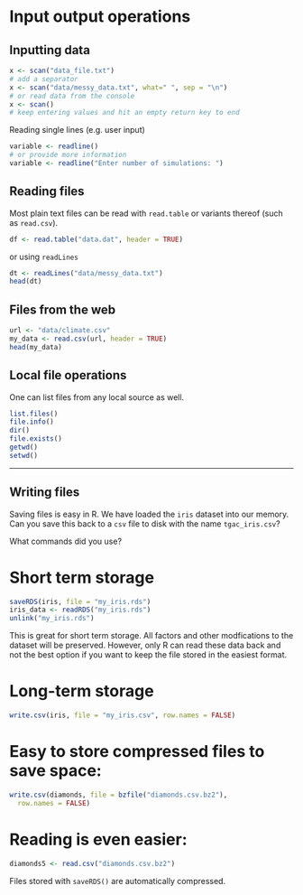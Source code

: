 
# Input output operations

## Inputting data

```r
x <- scan("data_file.txt")
# add a separator
x <- scan("data/messy_data.txt", what=" ", sep = "\n")
# or read data from the console
x <- scan()
# keep entering values and hit an empty return key to end
```
Reading single lines (e.g. user input)

```r
variable <- readline()
# or provide more information
variable <- readline("Enter number of simulations: ")
```


## Reading files  
Most plain text files can be read with `read.table` or variants thereof (such as `read.csv`).

```r
df <- read.table("data.dat", header = TRUE)
```

or using `readLines`

```r
dt <- readLines("data/messy_data.txt")
head(dt)
```

## Files from the web

```r
url <- "data/climate.csv"
my_data <- read.csv(url, header = TRUE)
head(my_data)
```

## Local file operations

One can list files from any local source as well.

```r
list.files()
file.info()
dir()
file.exists()
getwd()
setwd()
```


---



## Writing files

Saving files is easy in R. We have loaded the `iris` dataset into our memory. Can you save this back to a `csv` file to disk with the name `tgac_iris.csv`?

What commands did you use?


# Short term storage

```r
saveRDS(iris, file = "my_iris.rds")
iris_data <- readRDS("my_iris.rds")
unlink("my_iris.rds")
```
This is great for short term storage. All factors and other modfications to the dataset will be preserved. However, only R can read these data back and not the best option if you want to keep the file stored in the easiest format.

# Long-term storage

```r
write.csv(iris, file = "my_iris.csv", row.names = FALSE)
```

# Easy to store compressed files to save space:

```r
write.csv(diamonds, file = bzfile("diamonds.csv.bz2"),
  row.names = FALSE)
```

# Reading is even easier:

```r
diamonds5 <- read.csv("diamonds.csv.bz2")
```

Files stored with `saveRDS()` are automatically compressed.

